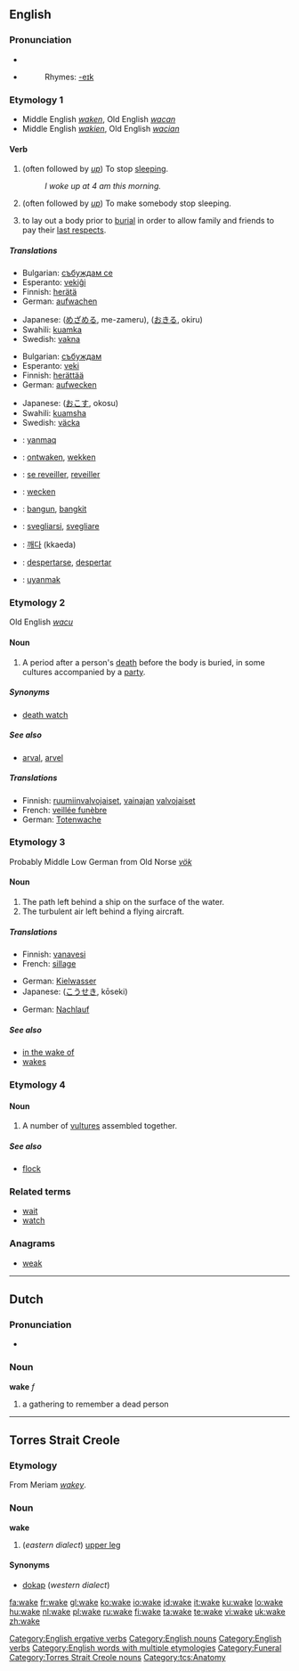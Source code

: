 ==English==

===Pronunciation===
* {{IPA|/'weɪk/}}
* {{audio|en-us-wake.ogg|Audio (US)}}
*: Rhymes: [[Rhymes:English:-eɪk|-eɪk]]

===Etymology 1===
* Middle English ''[[waken]]'', Old English ''[[wacan]]''
* Middle English ''[[wakien]]'', Old English ''[[wacian]]''

====Verb====
{{en-verb|wakes|waking|'''[[woke]] '''or''' [[waked]]'''|'''[[woken]] '''or''' [[waked]]'''}}

# {{intransitive}} (often followed by ''[[up]]'') To stop [[sleep]]ing.
#: ''I woke up at 4 am this morning.''
# {{transitive}} (often followed by ''[[up]]'') To make somebody stop sleeping.
# to lay out a body prior to [[burial]] in order to allow family and friends to pay their [[last respects]].

=====Translations=====
{{trans-top|To stop sleeping}}
* Bulgarian: [[събуждам се]]
* Esperanto: [[vekiĝi]]
* Finnish: [[herätä]]
* German: [[aufwachen]]
{{trans-mid}}
* Japanese: {{Jpan|[[目覚める]]}} ([[めざめる]], me-zameru), {{Jpan|[[起きる]]}} ([[おきる]], okiru)
* Swahili: [[kuamka]]
* Swedish: [[vakna]]
{{trans-bottom}}

{{trans-top|To make somebody stop sleeping}}
* Bulgarian: [[събуждам]]
* Esperanto: [[veki]]
* Finnish: [[herättää]]
* German: [[aufwecken]]
{{trans-mid}}
* Japanese: {{Jpan|[[起こす]]}} ([[おこす]], okosu)
* Swahili: [[kuamsha]]
* Swedish: [[väcka]]
{{trans-bottom}}

{{checktrans-top}}
* {{ttbc|Crimean Tatar}}: [[yanmaq]]
* {{ttbc|Dutch}}: [[ontwaken]], [[wekken]]
* {{ttbc|French}}: [[se reveiller]], [[reveiller]]
* {{ttbc|German}}: [[wecken]]
* {{ttbc|Indonesian}}: [[bangun]], [[bangkit]]
{{trans-mid}}
* {{ttbc|Italian}}: [[svegliarsi]], [[svegliare]]
* {{ttbc|Korean}}: [[깨다]] (kkaeda)
* {{ttbc|Spanish}}: [[despertarse]], [[despertar]]
* {{ttbc|Turkish}}: [[uyanmak]]
{{trans-bottom}}

===Etymology 2===
Old English ''[[wacu]]''

====Noun====
{{en-noun}}

# A period after a person's [[death]] before the body is buried, in some cultures accompanied by a [[party]].

=====Synonyms=====
* [[death watch]]

=====See also=====
* [[arval]], [[arvel]]

=====Translations=====
* Finnish: [[ruumiinvalvojaiset]], [[vainajan]] [[valvojaiset]]
* French: [[veillée funèbre]]
* German: [[Totenwache]] {{f}}

===Etymology 3===
Probably Middle Low German from Old Norse ''[[vök]]''

====Noun====
{{en-noun}}

# The path left behind a ship on the surface of the water.
# The turbulent air left behind a flying aircraft.

=====Translations=====
{{trans-top|path left behind a ship on the surface of the water}}
* Finnish: [[vanavesi]]
* French: [[sillage]] {{m}}
{{trans-mid}}
* German: [[Kielwasser]] {{n}}
* Japanese: {{Jpan|[[航跡]]}} ([[こうせき]], kōseki)
{{trans-bottom}}

{{trans-top|turbulent air left behind a flying aircraft}}
* German: [[Nachlauf]] {{m}}
{{trans-mid}}
{{trans-bottom}}

=====See also=====
* [[in the wake of]]
* [[wakes]]

===Etymology 4===

====Noun====
{{en-noun}}

# A number of [[vultures]] assembled together.

=====See also=====
* [[flock]]

===Related terms===
* [[wait]]
* [[watch]]

===Anagrams===
* [[weak]]

[[Category:English ergative verbs]]
[[Category:English nouns]]
[[Category:English verbs]]
[[Category:English words with multiple etymologies]]
[[Category:Funeral]]

----

==Dutch==

===Pronunciation===
* {{IPA|/'wakə/}}

===Noun===
'''wake''' ''f''

# a gathering to remember a dead person

----

==Torres Strait Creole==

===Etymology===
From Meriam ''[[wakey]]''.

===Noun===
'''wake'''

# (''eastern dialect'') [[upper leg]]

====Synonyms====
* [[dokap]] (''western dialect'')

[[Category:Torres Strait Creole nouns]]
[[Category:tcs:Anatomy]]

[[fa:wake]]
[[fr:wake]]
[[gl:wake]]
[[ko:wake]]
[[io:wake]]
[[id:wake]]
[[it:wake]]
[[ku:wake]]
[[lo:wake]]
[[hu:wake]]
[[nl:wake]]
[[pl:wake]]
[[ru:wake]]
[[fi:wake]]
[[ta:wake]]
[[te:wake]]
[[vi:wake]]
[[uk:wake]]
[[zh:wake]]